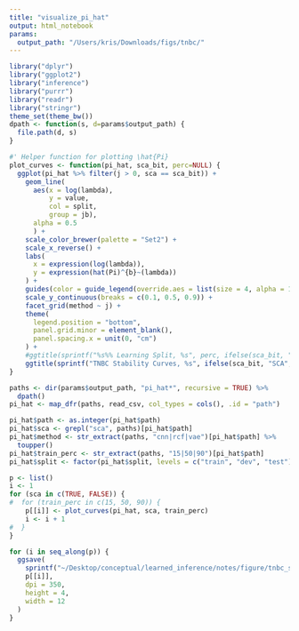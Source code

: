 ```yaml
---
title: "visualize_pi_hat"
output: html_notebook
params:
  output_path: "/Users/kris/Downloads/figs/tnbc/"
---
```


```r
library("dplyr")
library("ggplot2")
library("inference")
library("purrr")
library("readr")
library("stringr")
theme_set(theme_bw())
dpath <- function(s, d=params$output_path) {
  file.path(d, s)
}
```

```r
#' Helper function for plotting \hat{Pi}
plot_curves <- function(pi_hat, sca_bit, perc=NULL) {
  ggplot(pi_hat %>% filter(j > 0, sca == sca_bit)) +
    geom_line(
      aes(x = log(lambda), 
          y = value, 
          col = split, 
          group = jb),
      alpha = 0.5
      ) +
    scale_color_brewer(palette = "Set2") +
    scale_x_reverse() +
    labs(
      x = expression(log(lambda)),
      y = expression(hat(Pi)^{b}~(lambda))
    ) +
    guides(color = guide_legend(override.aes = list(size = 4, alpha = 1))) +
    scale_y_continuous(breaks = c(0.1, 0.5, 0.9)) +
    facet_grid(method ~ j) +
    theme(
      legend.position = "bottom",
      panel.grid.minor = element_blank(),
      panel.spacing.x = unit(0, "cm")
    ) +
    #ggtitle(sprintf("%s%% Learning Split, %s", perc, ifelse(sca_bit, "SCA", "PCA")))
    ggtitle(sprintf("TNBC Stability Curves, %s", ifelse(sca_bit, "SCA", "PCA")))
}
```

```r
paths <- dir(params$output_path, "pi_hat*", recursive = TRUE) %>%
  dpath()
pi_hat <- map_dfr(paths, read_csv, col_types = cols(), .id = "path")
```

```r
pi_hat$path <- as.integer(pi_hat$path)
pi_hat$sca <- grepl("sca", paths)[pi_hat$path]
pi_hat$method <- str_extract(paths, "cnn|rcf|vae")[pi_hat$path] %>%
  toupper()
pi_hat$train_perc <- str_extract(paths, "15|50|90")[pi_hat$path]
pi_hat$split <- factor(pi_hat$split, levels = c("train", "dev", "test"))
```

```r
p <- list()
i <- 1
for (sca in c(TRUE, FALSE)) {
#  for (train_perc in c(15, 50, 90)) {
    p[[i]] <- plot_curves(pi_hat, sca, train_perc)
    i <- i + 1
#  }
}
```

```r
for (i in seq_along(p)) {
  ggsave(
    sprintf("~/Desktop/conceptual/learned_inference/notes/figure/tnbc_selection_paths-%s.png", i), 
    p[[i]],
    dpi = 350,
    height = 4,
    width = 12
  )
}
```

